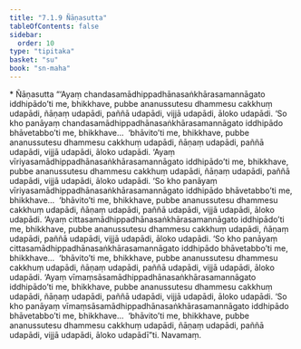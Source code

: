 ```yaml
---
title: "7.1.9 Ñāṇasutta"
tableOfContents: false
sidebar:
  order: 10
type: "tipitaka"
basket: "su"
book: "sn-maha"
---
```



<DynamicBreadcrumb />

<Paragraph type="center" book="sn-maha">
* Ñāṇasutta
</Paragraph>

<Division number="821" book="sn-maha">

<Paragraph number="1360" book="sn-maha">
“‘Ayaṃ chandasamādhippadhānasaṅkhārasamannāgato iddhipādo’ti me, bhikkhave, pubbe ananussutesu dhammesu cakkhuṃ udapādi, ñāṇaṃ udapādi, paññā udapādi, vijjā udapādi, āloko udapādi. ‘So kho panāyaṃ chandasamādhippadhānasaṅkhārasamannāgato iddhipādo bhāvetabbo’ti me, bhikkhave…  ‘bhāvito’ti me, bhikkhave, pubbe ananussutesu dhammesu cakkhuṃ udapādi, ñāṇaṃ udapādi, paññā udapādi, vijjā udapādi, āloko udapādi.
</Paragraph>

<Paragraph number="1361" book="sn-maha">
‘Ayaṃ vīriyasamādhippadhānasaṅkhārasamannāgato iddhipādo’ti me, bhikkhave, pubbe ananussutesu dhammesu cakkhuṃ udapādi, ñāṇaṃ udapādi, paññā udapādi, vijjā udapādi, āloko udapādi. ‘So kho panāyaṃ vīriyasamādhippadhānasaṅkhārasamannāgato iddhipādo bhāvetabbo’ti me, bhikkhave…  ‘bhāvito’ti me, bhikkhave, pubbe ananussutesu dhammesu cakkhuṃ udapādi, ñāṇaṃ udapādi, paññā udapādi, vijjā udapādi, āloko udapādi.
</Paragraph>

<Paragraph number="1362" book="sn-maha">
‘Ayaṃ cittasamādhippadhānasaṅkhārasamannāgato iddhipādo’ti me, bhikkhave, pubbe ananussutesu dhammesu cakkhuṃ udapādi, ñāṇaṃ udapādi, paññā udapādi, vijjā udapādi, āloko udapādi. ‘So kho panāyaṃ cittasamādhippadhānasaṅkhārasamannāgato iddhipādo bhāvetabbo’ti me, bhikkhave…  ‘bhāvito’ti me, bhikkhave, pubbe ananussutesu dhammesu cakkhuṃ udapādi, ñāṇaṃ udapādi, paññā udapādi, vijjā udapādi, āloko udapādi.
</Paragraph>

<Paragraph number="1363" book="sn-maha">
‘Ayaṃ vīmaṃsāsamādhippadhānasaṅkhārasamannāgato iddhipādo’ti me, bhikkhave, pubbe ananussutesu dhammesu cakkhuṃ udapādi, ñāṇaṃ udapādi, paññā udapādi, vijjā udapādi, āloko udapādi. ‘So kho panāyaṃ vīmaṃsāsamādhippadhānasaṅkhārasamannāgato iddhipādo bhāvetabbo’ti me, bhikkhave…  ‘bhāvito’ti me, bhikkhave, pubbe ananussutesu dhammesu cakkhuṃ udapādi, ñāṇaṃ udapādi, paññā udapādi, vijjā udapādi, āloko udapādī”ti.

</Paragraph>
</Division>

<Paragraph number="1364" type="center" book="sn-maha">
Navamaṃ.
</Paragraph>